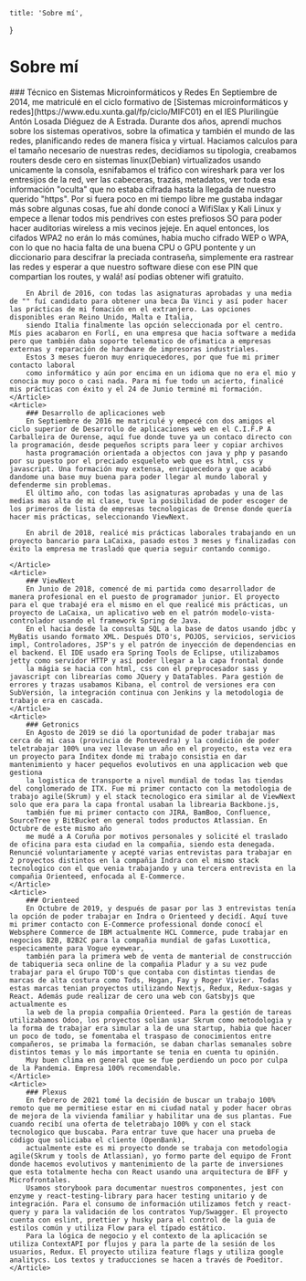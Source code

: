 
	title: 'Sobre mí',
}

<Container>

# Sobre mí

<NavContainer>
    <Article>
        ### Técnico en Sistemas Microinformáticos y Redes
        En Septiembre de 2014, me matriculé en el ciclo formativo de [Sistemas microinformáticos y redes](https://www.edu.xunta.gal/fp/ciclo/MIFC01) en el IES Plurilingüe Antón Losada Diéguez de A Estrada.
        Durante dos años, aprendí muchos sobre los sistemas operativos, sobre la ofimatica y también el mundo de las redes, planificando redes de manera física y virtual. Haciamos calculos para el tamaño necesario de nuestras redes,
        decidiamos su tipologia, creabamos routers desde cero en sistemas linux(Debian) virtualizados usando unicamente la consola, esnifabamos el tráfico con wireshark para ver los entresijos de la red, ver las cabeceras, trazás, metadatos,
        ver toda esa información "oculta" que no estaba cifrada hasta la llegada de nuestro querido "https". Por si fuera poco
        en mi tiempo libre me gustaba indagar más sobre algunas cosas, fue ahí donde conocí a WifiSlax y Kali Linux y empece a llenar todos mis pendrives con estes prefiosos SO para poder hacer auditorias wireless a mis vecinos jejeje. En aquel entonces,
        los cifados WPA2 no erán lo más comúnes, habia mucho cifrado WEP o WPA, con lo que no hacia falta de una buena
        CPU o GPU pontente y un diccionario para descifrar la preciada contraseña, simplemente era rastrear las redes y esperar a que nuestro software diese con ese PIN que compartian los routes, y walá! así podias obtener wifi gratuito.

        En Abril de 2016, con todas las asignaturas aprobadas y una media de "" fuí candidato para obtener una beca Da Vinci y así poder hacer las prácticas de mi fomación en el extranjero. Las opciones disponibles eran Reino Unido, Malta e Italia,
        siendo Italia finalmente las opción seleccionada por el centro. Mís pies acabaron en Forlí, en una empresa que hacia software a medida pero que también daba soporte telematico de ofimatica a empresas externas y reparación de hardware de impresoras industriales.
        Estos 3 meses fueron muy enriquecedores, por que fue mi primer contacto laboral
        como informático y aún por encima en un idioma que no era el mio y conocia muy poco o casi nada. Para mi fue todo un acierto, finalicé mis prácticas con éxito y el 24 de Junio terminé mi formación.
    </Article>
    <Article>
        ### Desarrollo de aplicaciones web
        En Septiembre de 2016 me matriculé y empecé con dos amigos el ciclo superior de Desarrollo de aplicaciones web en el C.I.F.P A Carballeira de Ourense, aquí fue donde tuve ya un contaco directo con la programación, desde pequeños scripts para leer y copiar archivos
        hasta programación orientada a objectos con java y php y pasando por su puesto por el preciado esqueleto web que es html, css y javascript. Una formación muy extensa, enriquecedora y que acabó dandome una base muy buena para poder llegar al mundo laboral y defenderme sin problemas.
        El último año, con todas las asignaturas aprobadas y una de las medias mas alta de mi clase, tuve la posibilidad de poder escoger de los primeros de lista de empresas tecnologicas de Orense donde quería hacer mis prácticas, seleccionando ViewNext.

        En abril de 2018, realicé mis prácticas laborales trabajando en un proyecto bancario para LaCaixa, pasado estos 3 meses y finalizadas con éxito la empresa me trasladó que queria seguir contando conmigo.

    </Article>
    <Article>
        ### ViewNext
        En Junio de 2018, comencé de mi partida como desarrollador de manera profesional en el puesto de programador junior. El proyecto para el que trabajé era el mismo en el que realicé mis prácticas, un proyecto de LaCaixa, un aplicativo web en el patrón modelo-vista-controlador usando el framework Spring de Java.
        En el hacia desde la consulta SQL a la base de datos usando jdbc y MyBatis usando formato XML. Después DTO's, POJOS, servicios, servicios impl, Controladores, JSP's y el patrón de inyección de dependencias en el backend. El IDE usado era Spring Tools de Eclipse, utilizabamos jetty como servidor HTTP y así poder llegar a la capa frontal donde
        la mágia se hacia con html, css con el preprocesador sass y javascript con librearías como JQuery y DataTables. Para gestión de errores y trazas usabamos Kibana, el control de versiones era con SubVersión, la integración continua con Jenkins y la metodologia de trabajo era en cascada.
    </Article>
    <Article>
        ### Getronics
        En Agosto de 2019 se dió la oportunidad de poder trabajar mas cerca de mi casa (provincia de Pontevedra) y la condición de poder teletrabajar 100% una vez llevase un año en el proyecto, esta vez era un proyecto para Inditex donde mi trabajo consistia en dar mantenimiento y hacer pequeños evolutivos en una applicacion web que gestiona
        la logistica de transporte a nivel mundial de todas las tiendas del conglomerado de ITX. Fue mi primer contacto con la metodologia de trabajo agile(Skrum) y el stack tecnologico era similar al de ViewNext solo que era para la capa frontal usaban la librearia Backbone.js,
        también fue mi primer contacto con JIRA, BamBoo, Confluence, SourceTree y BitBucket en general todos productos Atlassian. En Octubre de este mismo año
        me mudé a A Coruña por motivos personales y solicité el traslado de oficina para esta ciudad en la compañia, siendo esta denegada. Renuncié voluntariamente y acepté varias entrevistas para trabajar en 2 proyectos distintos en la compañia Indra con el mismo stack tecnologico con el que venia trabajando y una tercera entrevista en la compañia Orienteed, enfocada al E-Commerce.
    </Article>
    <Article>
        ### Orienteed
        En Octubre de 2019, y después de pasar por las 3 entrevistas tenía la opción de poder trabajar en Indra o Orienteed y decidí. Aquí tuve mi primer contacto con E-Commerce professional donde conocí el Websphere Commerce de IBM actualmente HCL Commerce, pude trabajar en negocios B2B, B2B2C para la compañia mundial de gafas Luxottica, especicamente para Vogue eyewear,
        también para la primera web de venta de manterial de construcción de tabiqueria seca online de la compañia Pladur y a su vez pude trabajar para el Grupo TOD's que contaba con distintas tiendas de marcas de alta costura como Tods, Hogan, Fay y Roger Vivier. Todas estas marcas tenian proyectos utilizando Nextjs, Redux, Redux-sagas y React. Además pude realizar de cero una web con Gatsbyjs que actualmente es
        la web de la propia compañia Orienteed. Para la gestión de tareas utilizabamos Odoo, los proyectos solian usar Skrum como metodologia y la forma de trabajar era simular a la de una startup, habia que hacer un poco de todo, se fomentaba el traspaso de conocimientos entre compañeros, se primaba la formación, se daban charlas semanales sobre distintos temas y lo más importante se tenia en cuenta tu opinión.
        Muy buen clima en general que se fue perdiendo un poco por culpa de la Pandemia. Empresa 100% recomendable.
    </Article>
    <Article>
        ### Plexus
        En febrero de 2021 tomé la decisión de buscar un trabajo 100% remoto que me permitiese estar en mi ciudad natal y poder hacer obras de mejora de la vivienda familiar y habilitar una de sus plantas. Fue cuando recibí una oferta de teletrabajo 100% y con el stack tecnologico que buscaba. Para entrar tuve que hacer una prueba de código que soliciaba el cliente (OpenBank),
        actualmente este es mi proyecto donde se trabaja con metodologia agile(Skrum y tools de Atlassian), yo formo parte del equipo de Front donde hacemos evolutivos y mantenimiento de la parte de inversiones que esta totalmente hecha con React usando una arquitectura de BFF y Microfrontales.
        Usamos storybook para documentar nuestros componentes, jest con enzyme y react-testing-library para hacer testing unitario y de integración. Para el consumo de información utilizamos fetch y react-query y para la validación de los contratos Yup/Swagger. El proyecto cuenta con eslint, prettier y husky para el control de la guia de estilos común y utiliza Flow para el típado estático.
        Para la lógica de negocio y el contexto de la aplicación se utiliza ContextAPI por flujos y para la parte de la sesión de los usuarios, Redux. El proyecto utiliza feature flags y utiliza google analitycs. Los textos y traducciones se hacen a través de Poeditor.
    </Article>

</NavContainer>
</Container>

